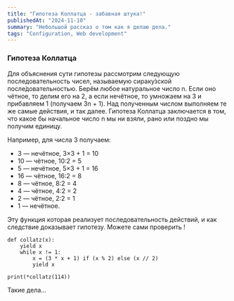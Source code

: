 ```yaml
---
title: "Гипотеза Коллатца - забавная штука!"
publishedAt: "2024-11-10"
summary: "Небольшой рассказ о том как я делаю дела."
tags: "Configuration, Web development"
---
```


### Гипотеза Коллатца
Для объяснения сути гипотезы рассмотрим следующую последовательность чисел, 
называемую сираку́зской после́довательностью. Берём любое натуральное число n.
Если оно чётное, то делим его на 2, а если нечётное, то умножаем на 3 и прибавляем 1 
(получаем 3n + 1). Над полученным числом выполняем те же самые действия, и так далее.
Гипотеза Коллатца заключается в том, что какое бы начальное число n мы ни взяли, 
рано или поздно мы получим единицу.

Например, для числа 3 получаем:

- 3 — нечётное, 3×3 + 1 = 10
- 10 — чётное, 10:2 = 5
- 5 — нечётное, 5×3 + 1 = 16
- 16 — чётное, 16:2 = 8
- 8 — чётное, 8:2 = 4
- 4 — чётное, 4:2 = 2
- 2 — чётное, 2:2 = 1
- 1 — нечётное.


Эту функция которая реализует последовательность действий, и как следствие 
доказывает гипотезу.
Можете сами проверить !

```
def collatz(x):
    yield x
    while x != 1:
        x = (3 * x + 1) if (x % 2) else (x // 2)
        yield x

print(*collatz(114))
```


Такие дела...